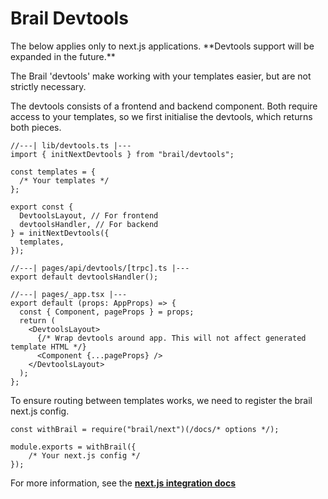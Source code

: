 
# Brail Devtools

<Callout type="warning">
The below applies only to next.js applications. **Devtools support will be expanded in the future.**
</Callout>

The Brail 'devtools' make working with your templates easier, but are not strictly necessary.

The devtools consists of a frontend and backend component. Both require access to your templates, so we first initialise the devtools, which returns both pieces.

```tsx
//---| lib/devtools.ts |---
import { initNextDevtools } from "brail/devtools";

const templates = {
  /* Your templates */
};

export const {
  DevtoolsLayout, // For frontend
  devtoolsHandler, // For backend
} = initNextDevtools({
  templates,
});

//---| pages/api/devtools/[trpc].ts |---
export default devtoolsHandler();

//---| pages/_app.tsx |---
export default (props: AppProps) => {
  const { Component, pageProps } = props;
  return (
    <DevtoolsLayout>
      {/* Wrap devtools around app. This will not affect generated template HTML */}
      <Component {...pageProps} />
    </DevtoolsLayout>
  );
};
```

To ensure routing between templates works, we need to register the brail next.js config.

```tsx
const withBrail = require("brail/next")(/docs/* options */);

module.exports = withBrail({
	/* Your next.js config */
});
```

For more information, see the [**next.js integration docs**](/docs/recipes/nextjs)